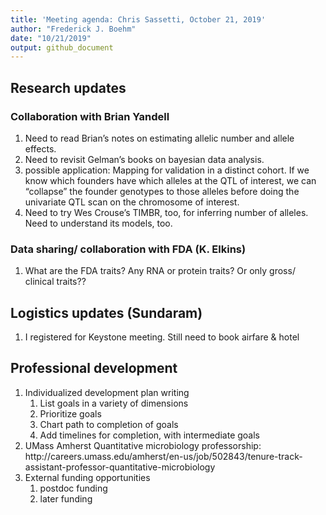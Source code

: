 ```yaml
---
title: 'Meeting agenda: Chris Sassetti, October 21, 2019'
author: "Frederick J. Boehm"
date: "10/21/2019"
output: github_document
---
```



## Research updates

### Collaboration with Brian Yandell
  1. Need to read Brian's notes on estimating allelic number and allele effects.
  1. Need to revisit Gelman's books on bayesian data analysis.
  1. possible application: Mapping for validation in a distinct cohort. If we know which founders have which alleles at the QTL of interest, we can "collapse" the founder genotypes to those alleles before doing the univariate QTL scan on the chromosome of interest.
  1. Need to try Wes Crouse's TIMBR, too, for inferring number of alleles. Need to understand its models, too.

### Data sharing/ collaboration with FDA (K. Elkins)
  1. What are the FDA traits? Any RNA or protein traits? Or only gross/ clinical traits??

## Logistics updates (Sundaram)

1. I registered for Keystone meeting. Still need to book airfare & hotel


## Professional development

1. Individualized development plan writing
    1. List goals in a variety of dimensions
    1. Prioritize goals
    1. Chart path to completion of goals
    1. Add timelines for completion, with intermediate goals
1. UMass Amherst Quantitative microbiology professorship: http://careers.umass.edu/amherst/en-us/job/502843/tenure-track-assistant-professor-quantitative-microbiology
1. External funding opportunities
    1. postdoc funding
    1. later funding
  
